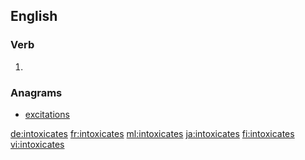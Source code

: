==English==

===Verb===
{{head|en|verb form}}

# {{en-third-person singular of|intoxicate}}

===Anagrams===
* [[excitations#English|excitations]]

[[de:intoxicates]]
[[fr:intoxicates]]
[[ml:intoxicates]]
[[ja:intoxicates]]
[[fi:intoxicates]]
[[vi:intoxicates]]